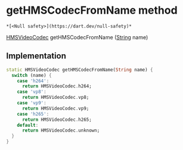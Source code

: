 # getHMSCodecFromName method

    *[<Null safety>](https://dart.dev/null-safety)*

[HMSVideoCodec](../../enum_hms_video_codec/HMSVideoCodec-class) getHMSCodecFromName
([String](https://api.flutter.dev/flutter/dart-core/String-class.html) name)

## Implementation

```dart
static HMSVideoCodec getHMSCodecFromName(String name) {
  switch (name) {
    case 'h264':
      return HMSVideoCodec.h264;
    case 'vp8':
      return HMSVideoCodec.vp8;
    case 'vp9':
      return HMSVideoCodec.vp9;
    case 'h265':
      return HMSVideoCodec.h265;
    default:
      return HMSVideoCodec.unknown;
  }
}
```
